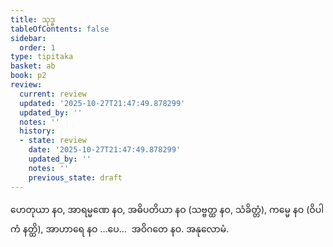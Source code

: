 ```yaml
---
title: သုဒ္ဓ
tableOfContents: false
sidebar:
  order: 1
type: tipitaka
basket: ab
book: p2
review:
  current: review
  updated: '2025-10-27T21:47:49.878299'
  updated_by: ''
  notes: ''
  history:
  - state: review
    date: '2025-10-27T21:47:49.878299'
    updated_by: ''
    notes: ''
    previous_state: draft
---
```



<ReviewStatus review={frontmatter.review} showDetails={true} />

<HypothesisAnnotation frontmatter={frontmatter} />

<DynamicBreadcrumb />

<Division number="118" book="p2" e="ch" v="38" p="130">

<Paragraph number="1289" book="p2">
ဟေတုယာ နဝ, အာရမ္မဏေ နဝ, အဓိပတိယာ နဝ (သဗ္ဗတ္ထ နဝ, သံခိတ္တံ), ကမ္မေ နဝ (ဝိပါကံ နတ္ထိ), အာဟာရေ နဝ …ပေ…  အဝိဂတေ နဝ.

</Paragraph>
</Division>

<Paragraph number="1290" type="center" book="p2">
အနုလောမံ.
</Paragraph>